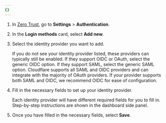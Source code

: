 ```yaml
---
{}
---
```


1. In [Zero Trust](https://one.dash.cloudflare.com), go to **Settings** > **Authentication**.

2. In the **Login methods** card, select **Add new**.

3. Select the identity provider you want to add.

   If you do not see your identity provider listed, these providers can typically still be enabled. If they support OIDC or OAuth, select the generic OIDC option. If they support SAML, select the generic SAML option. Cloudflare supports all SAML and OIDC providers and can integrate with the majority of OAuth providers. If your provider supports both SAML and OIDC, we recommend OIDC for ease of configuration.

4. Fill in the necessary fields to set up your identity provider.

   Each identity provider will have different required fields for you to fill in. Step-by-step instructions are shown in the dashboard side panel.

5. Once you have filled in the necessary fields, select **Save**.
